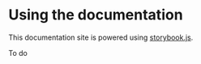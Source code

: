 
<Meta title="Using the documentation" />

# Using the documentation

This documentation site is powered using [storybook.js](https://storybook.js.org/).

To do
